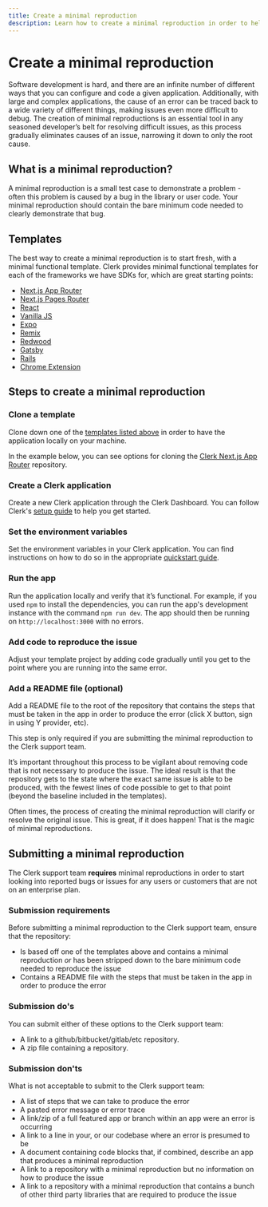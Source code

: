 ```yaml
---
title: Create a minimal reproduction
description: Learn how to create a minimal reproduction in order to help the Clerk Support team debug and resolve issues specific to your application.
---
```


# Create a minimal reproduction

Software development is hard, and there are an infinite number of different ways that you can configure and code a given application. Additionally, with large and complex applications, the cause of an error can be traced back to a wide variety of different things, making issues even more difficult to debug. The creation of minimal reproductions is an essential tool in any seasoned developer’s belt for resolving difficult issues, as this process gradually eliminates causes of an issue, narrowing it down to only the root cause.

## What is a minimal reproduction?

A minimal reproduction is a small test case to demonstrate a problem - often this problem is caused by a bug in the library or user code. Your minimal reproduction should contain the bare minimum code needed to clearly demonstrate that bug.

## Templates

The best way to create a minimal reproduction is to start fresh, with a minimal functional template. Clerk provides minimal functional templates for each of the frameworks we have SDKs for, which are great starting points:

- [Next.js App Router](https://github.com/clerk/clerk-nextjs-app-quickstart)
- [Next.js Pages Router](https://github.com/clerk/clerk-nextjs-pages-quickstart)
- [React](https://github.com/clerkinc/clerk-react-starter)
- [Vanilla JS](https://github.com/clerkinc/clerk-js-starter)
- [Expo](https://github.com/clerkinc/clerk-expo-starter)
- [Remix](https://github.com/clerk/clerk-remix-v2)
- [Redwood](https://github.com/clerkinc/clerk-redwood-starter)
- [Gatsby](https://github.com/clerkinc/clerk-gatsby-starter)
- [Rails](https://github.com/clerkinc/clerk-rails-starter)
- [Chrome Extension](https://github.com/clerkinc/clerk-chrome-extension-starter)

## Steps to create a minimal reproduction

<Steps>

### Clone a template

Clone down one of the [templates listed above](#templates) in order to have the application locally on your machine.

In the example below, you can see options for cloning the [Clerk Next.js App Router](https://github.com/clerk/clerk-nextjs-app-quickstart) repository.

<Images
  width={3024}
  height={1654}
  src="/docs/images/troubleshooting/how-to-clone.webp"
  alt="The 'clerk-nextjs-app-quickstart' repository page with the 'Code' button clicked on and its drop down menu is opened. There is a red arrow pointing to the 'Code' button."
/>

### Create a Clerk application

Create a new Clerk application through the Clerk Dashboard. You can follow Clerk's [setup guide](https://clerk.com/docs/quickstarts/setup-clerk) to help you get started.

### Set the environment variables

Set the environment variables in your Clerk application. You can find instructions on how to do so in the appropriate [quickstart guide](/docs/quickstarts/overview).

### Run the app

Run the application locally and verify that it’s functional. For example, if you used `npm` to install the dependencies, you can run the app's development instance with the command `npm run dev`. The app should then be running on `http://localhost:3000` with no errors.

### Add code to reproduce the issue

Adjust your template project by adding code gradually until you get to the point where you are running into the same error.

### Add a README file (optional)

Add a README file to the root of the repository that contains the steps that must be taken in the app in order to produce the error (click X button, sign in using Y provider, etc).

<Callout type="warning">
  This step is only required if you are submitting the minimal reproduction to the Clerk support team.
</Callout>

</Steps>

It’s important throughout this process to be vigilant about removing code that is not necessary to produce the issue. The ideal result is that the repository gets to the state where the exact same issue is able to be produced, with the fewest lines of code possible to get to that point (beyond the baseline included in the templates).

Often times, the process of creating the minimal reproduction will clarify or resolve the original issue. This is great, if it does happen! That is the magic of minimal reproductions.

## Submitting a minimal reproduction

The Clerk support team **requires** minimal reproductions in order to start looking into reported bugs or issues for any users or customers that are not on an enterprise plan.

### Submission requirements

Before submitting a minimal reproduction to the Clerk support team, ensure that the repository:
- Is based off one of the templates above and contains a minimal reproduction *or* has been stripped down to the bare minimum code needed to reproduce the issue
- Contains a README file with the steps that must be taken in the app in order to produce the error

### Submission do's

You can submit either of these options to the Clerk support team:

- A link to a github/bitbucket/gitlab/etc repository.
- A zip file containing a repository.

### Submission don'ts

What is not acceptable to submit to the Clerk support team:

- A list of steps that we can take to produce the error
- A pasted error message or error trace
- A link/zip of a full featured app or branch within an app were an error is occurring
- A link to a line in your, or our codebase where an error is presumed to be
- A document containing code blocks that, if combined, describe an app that produces a minimal reproduction
- A link to a repository with a minimal reproduction but no information on how to produce the issue
- A link to a repository with a minimal reproduction that contains a bunch of other third party libraries that are required to produce the issue
